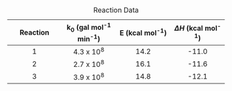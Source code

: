 
| Reaction | k~0~ (gal mol^-1^ min^-1^) | E (kcal mol^-1^) | $\Delta H$ (kcal mol^-1^) |
|:----:|:----:|:----:|:----:|
| 1 | 4.3 x 10^8^ | 14.2 | -11.0 |
| 2 | 2.7 x 10^8^ | 16.1 | -11.6 |
| 3 | 3.9 x 10^8^ | 14.8 | -12.1 |

: Reaction Data